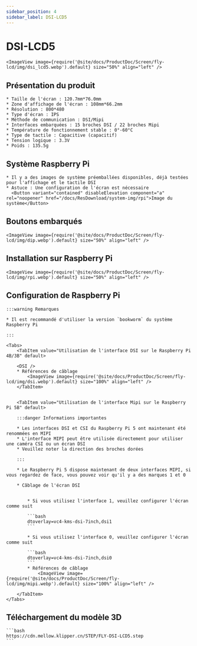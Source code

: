 ```yaml
---
sidebar_position: 4
sidebar_label: DSI-LCD5
---
```





# DSI-LCD5

    <ImageView image={require('@site/docs/ProductDoc/Screen/fly-lcd/img/dsi_lcd5.webp').default} size="50%" align="left" />

## Présentation du produit

    * Taille de l'écran : 120.7mm*76.0mm
    * Zone d'affichage de l'écran : 108mm*66.2mm
    * Résolution : 800*480
    * Type d'écran : IPS
    * Méthode de communication : DSI/Mipi
    * Interfaces embarquées : 15 broches DSI / 22 broches Mipi
    * Température de fonctionnement stable : 0°-60°C
    * Type de tactile : Capacitive (capacitif)
    * Tension logique : 3.3V
    * Poids : 135.5g

## Système Raspberry Pi
    * Il y a des images de système préemballées disponibles, déjà testées pour l'affichage et le tactile DSI
    * Astuce : Une configuration de l'écran est nécessaire
      <Button variant="contained" disableElevation component="a" rel="noopener" href="/docs/ResDownload/system-img/rpi">Image du système</Button>

## Boutons embarqués

    <ImageView image={require('@site/docs/ProductDoc/Screen/fly-lcd/img/dip.webp').default} size="50%" align="left" />

## Installation sur Raspberry Pi

    <ImageView image={require('@site/docs/ProductDoc/Screen/fly-lcd/img/rpi.webp').default} size="50%" align="left" />

## Configuration de Raspberry Pi

    :::warning Remarques

    * Il est recommandé d'utiliser la version `bookworm` du système Raspberry Pi

    :::

    <Tabs>
        <TabItem value="Utilisation de l'interface DSI sur le Raspberry Pi 4B/3B" default>
        
        <DSI />
        * Références de câblage
            <ImageView image={require('@site/docs/ProductDoc/Screen/fly-lcd/img/dsi.webp').default} size="100%" align="left" />
        </TabItem>


        <TabItem value="Utilisation de l'interface Mipi sur le Raspberry Pi 5B" default>

        :::danger Informations importantes

        * Les interfaces DSI et CSI du Raspberry Pi 5 ont maintenant été renommées en MIPI
        * L'interface MIPI peut être utilisée directement pour utiliser une caméra CSI ou un écran DSI
        * Veuillez noter la direction des broches dorées

        :::

        * Le Raspberry Pi 5 dispose maintenant de deux interfaces MIPI, si vous regardez de face, vous pouvez voir qu'il y a des marques 1 et 0

        * Câblage de l'écran DSI


            * Si vous utilisez l'interface 1, veuillez configurer l'écran comme suit

            ```bash
            dtoverlay=vc4-kms-dsi-7inch,dsi1
            ```

            * Si vous utilisez l'interface 0, veuillez configurer l'écran comme suit

            ```bash
            dtoverlay=vc4-kms-dsi-7inch,dsi0
            ```
            * Références de câblage
                <ImageView image={require('@site/docs/ProductDoc/Screen/fly-lcd/img/mipi.webp').default} size="100%" align="left" />

        </TabItem>
    </Tabs>


## Téléchargement du modèle 3D

    ```bash
    https://cdn.mellow.klipper.cn/STEP/FLY-DSI-LCD5.step
    ```
